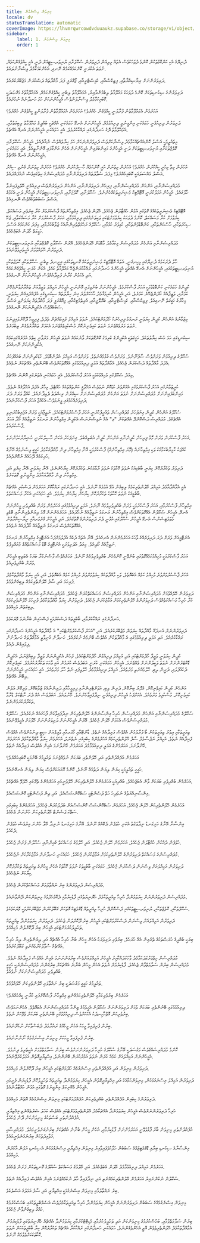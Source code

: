 ```yaml
---
title: މިނިވަން އިސްނެގުން
locale: dv
statusTranslation: automatic
coverImage: https://lhvmrqwrcowdvduuaukz.supabase.co/storage/v1/object/public/strapi-uploads/small_cover-educacion-fundamental.webp-2d51a7828a2b1309555be27f7e2a61a0.webp
sidebar:
    label: 1. މިނިވަން އިސްނެގުން
    order: 1
---
```

ދުނިޔޭގެ އެކި ކަންކޮޅުތަކުން ކޮންމެ ދުވަހަކުވެސް އެތައް މިލިއަން ދަރިވަރުން ސުކޫލަށާއި ޔުނިވަރސިޓީއަށް ދަނީ އެއީ ކީއްވެގެންކަމެއް، ނުވަތަ އެކުރަނީ ކޮންކަމެއްކަމެއް ނޭނގި، އެހެންކަމަކާމެދު ވިސްނާނުލައެވެ.

ދަރިވަރުންނަށް ރިޔާޟިއްޔާތާއި، ފިޒިކްސްއާއި، ކެމިސްޓްރީއާއި، ޖޯގްރަފީ ފަދަ މާއްދާތައް ދަސްކުރަން މަޖުބޫރުކުރެއެވެ.

ދަރިވަރުންގެ ސިކުނޑިތަކަށް ކޮންމެ ދުވަހަކު މައުލޫމާތު ލިބެމުންދާއިރު، އެމައުލޫމާތު ލިބެނީ ކީއްވެގެންކަމެއް، އެމައުލޫމާތުގެ މަޤްޞަދަކީ ކޮބައިކަމާމެދު ވިސްނާލަންވެސް އެމީހުންނަކަށް ހަމަ ހަނދާނެއް ނުހުރެއެވެ.

އަހަރެމެން އެމައުލޫމާތުން ފުރާލަނީ ކީއްވެގެން ހެއްޔެވެ؟ އަހަރެމެން އެމައުލޫމާތުން ފުރާލަންވީ ކީއްވެގެން ހެއްޔެވެ؟

ދަރިވަރުން ދިރިއުޅެނީ ހަމައެކަނި އިންޖީނުލީ ދިރިއުޅުމެއް، އެމީހުންނަށް އެނގޭ ހަމައެކަނި އެއްޗަކީ ބުއްދީގެ މައުލޫމާތު ލިބިގަތުމާއި، އެމައުލޫމާތު ދޮގު ހަނދާނުގައި ރައްކާކުރުމެވެ. އެއީ ހަމައެކަނި އެމީހުންނަށް އެނގޭ އެއްޗެވެ.

މިތައުލީމަކީ އަސްލު ކޮންއެއްޗެއްކަމާމެދު ވިސްނާކަށްވެސް ދަރިވަރުންނަކަށް ހަމަ ހިޔާލެއްވެސް ނުއާދެއެވެ. އެމީހުން ސުކޫލަށާއި ކޮލެޖްތަކަށާއި ޔުނިވަރސިޓީތަކަށް ދަނީ އެމީހުންގެ މައިންބަފައިން އެމީހުންނަށް އެހެން އަންގާފައި އޮންނާތީއެވެ. އެއީ ހަމައެކަނި އެމީހުންނަށް އެނގޭ އެއްޗެވެ.

އަހަރެން މިތާ މިހުރީ ކީއްކުރަން ހެއްޔެވެ؟ އަހަރެން މިތަނަށް އައީ ކޮންކަމެއް ހާސިލްކުރަން ހެއްޔެވެ؟ އަހަރެން މިތަނަށް ގެނުވި ސިއްރު އަސްލު މައްސަލައަކީ ކޮބައިހެއްޔެވެ؟ މިފަދަ ސުވާލުތައް ދަރިވަރުންނާއި މުދައްރިސުންގެ ހިތުގައިވެސް ނުއުފައްދައެވެ.

މުދައްރިސުންނާއި، އަންހެން މުދައްރިސުންނާއި، ފިރިހެން ދަރިވަރުންނާއި، އަންހެން ދަރިވަރުންވެސް ދިރިއުޅެނީ ހޭލެވިފައިނުވާ ހާލުގައެވެ. އެމީހުން އަމަލުކުރަނީ އޮޓޮމޭޓިކް މެޝިނަރީތަކެއްހެންނެވެ. ސުކޫލަށާއި، ކޮލެޖަށާއި، ޔުނިވަރސިޓީތަކަށް އެމީހުން ދަނީ އެކަމުގެ އަސްލު ސަބަބުތަކެއްވެސް ނޭނގިއެވެ.

އޮޓޮމޭޓިކް މެޝިނަރީތަކެއްގެ ގޮތުގައި އުޅުން ހުއްޓާލަން ޖެހެއެވެ. ހޭލަން ޖެހެއެވެ. އިމްތިހާންތައް ފާސްކުރުމަށް ކުރާ ބިރުވެރި މަސައްކަތް، ކިޔެވުމަށް ކުރާ މަސައްކަތް، ކޮންމެ ދުވަހަކު ކިޔެވުމަށްޓަކައި ވަކިތަނެއްގައި ދިރިއުޅުމާއި، އަހަރު ފާސްކުރުމަށް ކުރާ މަސައްކަތާއި، ޖެހޭ ސިހުރުތަކާއި، ހާސްކަންތަކާއި، ކަންބޮޑުވުންތަކާއި، ކުޅިވަރު ކުޅުމާއި، ސުކޫލްގެ ރަހްމަތްތެރިންނާއެކު ޒުވާބުކުރުމާއި، މިފަދަ ކަންކަމުގެ އަސްލު ހަގީގަތް ހޯދަން އެބަޖެހެއެވެ.

މުދައްރިސުންނާއި އަންހެން މުދައްރިސުން މިކަމާމެދު މާބޮޑަށް ހޭލަންޖެހެއެވެ. އޭރުން ސުކޫލާއި ކޮލެޖްތަކާއި ޔުނިވަރސިޓީތަކުން ދަރިވަރުން ހޭލެއްވުމަށް އެހީތެރިވެވޭނެއެވެ.

ހާލު ދެރަކަމެއް ދުނިޔޭގައި މިހިނގަނީ. އެތައް އޮޓޮމޭޓިކް މެޝިނަރީތަކެއް ގޮނޑިތަކުގައި އިށީނދެ ތިބެނީ ސުކޫލްތަކާއި ކޮލެޖްތަކާއި ޔުނިވަރސިޓީތަކުގައި، އެމީހުންނަށް އެނގޭ އެއްޗަކީ އެމީހުންގެ ހަނދާނުގައި ރައްކާކުރަންޖެހޭ މައުލޫމާތު ކަމެވެ. އެކަން ކުރަނީ ކީއްވެގެންކަމެއް އަދި އެކަމުން ކުރާނެ ފައިދާއެއްވެސް އެމީހުންނަކަށް ނޭނގެއެވެ.

ކުދީންގެ ހަމައެކަނި ކަންބޮޑުވުމަކީ އަހަރު ފާސްކުރުމެވެ. އެމީހުންނަށް ބުނެވިފައި އޮންނަނީ އެމީހުން އަމިއްލަ ވަޒީފާއަށް ތައްޔާރުވާންޖެހޭނެ ކަމަށާއި، ވަޒީފާއެއް ހޯދަންޖެހޭނެ ކަމަށެވެ. އަދި އެމީހުން ކުރިމަގާމެދު ހާހަކަށްވުރެ ގިނަ ހިޔާލުތައް ސިކުނޑީގައި އުފައްދައިގެން ކިޔަވަނީ، މިހާރުގެ ހަގީގަތް ނޭނގިއެވެ. ފިޒިކްސްއާއި، ކެމިސްޓްރީއާއި، ބަޔޮލޮޖީއާއި، އެރިތްމެޓިކްއާއި، ޖިއޮގްރަފީ ފަދަ މާއްދާތައް ކިޔަވަންވީ އަސްލު ސަބަބެއްވެސް އެކުދީންނަކަށް ނޭނގެއެވެ.

މިޒަމާނުގެ އަންހެން ކުދީން ކިޔަވަނީ ރަނގަޅު ފިރިހެނަކު ހޯދުމަށްޓަކައެވެ. ނުވަތަ އަމިއްލަ ފައިމައްޗަށް ތެދުވެ، ފިރިމީހާ ދޫކޮށްލައިފިނަމަ ނުވަތަ މަރުވެއްޖެނަމަ ނުވަތަ ކައިވެނިނުކޮށް މުސްކުޅިވެއްޖެނަމަ އެކަމަށް ތައްޔާރުވެގެން ތިބުމަށެވެ.

ސިކުނޑީގައި ހަމަ ހުސް ހިޔާލުތަކެވެ. ހަގީގަތަކީ އެކުދީންގެ ކުރިމަގު ކޮންގޮތަކަށް ވާނެކަމެއް ނުވަތަ އެމީހުން މަރުވާނީ ކިތްމެ އުމުރެއްގައިކަމެއް އެކުދީންނަކަށް ނޭނގެއެވެ.

ސުކޫލްގެ ދިރިއުޅުން ވަރަށްވެސް ސާފުނޫނެވެ. ވަރަށްވެސް ގުޅުމެއްނެތެވެ. ވަރަށްވެސް އަމިއްލަ އެދުންބޮޑެވެ. ކުޑަކުދިންނަށް ބައެއްފަހަރު އެފަދަ މާއްދާތައް ދަސްކުރަން ޖެހެއެވެ. އެމާއްދާތައް އަމަލީ ދިރިއުޅުމުގައި އެއްގޮތަކަށްވެސް ބޭނުންތެރި އެއްޗަކަށް ނުވެއެވެ.

މިއަދު ސުކޫލްގައި މުހިއްމުކަމަކީ އަހަރު ފާސްކުރުމެވެ. އެއީ ހަމައެކަނި އެތަނުގައި އޮންނަ އެއްޗެވެ.

ކުރީޒަމާނުގައި އަހަރު ފާސްކުރުމުގައި އެއަށްވުރެ ކުޑަކޮށް ނަމަވެސް އަޚްލާޤީ ކަންތައްތަކެއް ހުއްޓެވެ. މިހާރު އެފަދަ އަޚްލާޤެއް ނެތެވެ. މައިންބަފައިންނަށް މުދައްރިސުންނަށް ނުވަތަ އަންހެން މުދައްރިސުންނަށް ސިއްރުން ރިޝްވަތު ދެވިދާނެއެވެ. ކުއްޖާ ވަރަށް ދެރަ ދަރިވަރެއްކަމުގައި ވީނަމަވެސް އެކުއްޖާ އަހަރު ފާސްކުރާނެއެވެ.

ސުކޫލްގެ އަންހެން ކުދީން ގިނަފަހަރު މުދައްރިސަށް ތައުރީފުކުރަނީ އަހަރު ފާސްކުރުމަށްޓަކައެވެ. ނަތީޖާއަކީ ވަރަށް އަޖައިބުކުރަނިވި އެއްޗެކެވެ. މުދައްރިސު ދަސްކޮށްދޭ އެއްޗަކުން "ޖ" އެއް ނުވިސްނުނަސް އެކުދީން އިމްތިހާނުން ރަނގަޅު ނަތީޖާއެއް ހޯދާ އަހަރު ފާސްކުރެއެވެ.

އަހަރު ފާސްކުރަން ވަރަށް މޮޅު ފިރިހެން ކުދީންނާއި އަންހެން ކުދީން އެބަތިއްބެވެ. ގިނަފަހަރު އެކަން ހާސިލްކުރަނީ ހުޝިޔާރުކަމުންނެވެ.

ކުއްޖަކު ކާމިޔާބުކަމާއެކު ވަކި އިމްތިހާނެއް (މޮޔަ އިމްތިހާނެއް) ފާސްކުރުމަކީ އޭނާ އިމްތިހާނު ދިން މާއްދާއަކާމެދު ހަގީގީ ވިސްނުމެއް އޭނާގެ ހުރިކަމެއް ދޭހައެއް ނުކޮށްދެއެވެ.

ދަރިވަރު ތަކުރާރުކޮށް ކިޔަނީ ބާބުޅިއަކު ނުވަތަ ކޮކާތަކު ނުވަތަ ރާމާމަކުނު ތަކުރާރުކޮށް ކިޔާހެންނެވެ. އޭނާ ކިޔަވަނީ އޭނާ ކިޔެވި އަދި އިމްތިހާނު ދިން މާއްދާއަކާމެދު އިންޖީނުލީ ގޮތަކަށެވެ.

އެއީ އެމާއްދާއާމެދު އަމިއްލަ ހޭލުންތެރިކަމެއް ލިބިގެން އުޅޭ އުޅުމެއް ނޫނެވެ. އެއީ ހަނދާނުގައި ރައްކާކޮށް އަހަރެމެން ދަސްކުރި އެއްޗެއް ބާބުޅީއަކު ނުވަތަ ކޮކާތަކު ތަކުރާރުކޮށް ކިޔާހެން ކިޔާހެން ކިޔުމެވެ. އެއީ ހަމައެކަނި އެކުރާ މަސައްކަތެވެ.

އިމްތިހާނު ފާސްކުރުމާއި، އަހަރު ފާސްކުރުމަކީ ވަރަށް ބުއްދިވެރިވުމެއް ނޫނެވެ. އަމަލީ ދިރިއުޅުމުގައި އަހަރެމެން ވަރަށް ބުއްދިވެރި މީހުންނަށް އެނގޭ، އެމީހުން ސުކޫލުން އެއްގޮތަކަށްވެސް އިމްތިހާނުން ރަނގަޅު ނަތީޖާއެއް ނުހޯދައެވެ. އަހަރެމެންނަށް މޮޅު ލިޔުންތެރިންނާއި ބޮޑެތި މެތަމެޓިޝަންސް އެނގޭ އެމީހުން ސުކޫލުގައި އުޅުނީ ދެރަ ދަރިވަރުންގެ ގޮތުގައެވެ. އަދި އެމީހުން ގްރެމަރއާއި ރިޔާޟިއްޔާތުން އެއްގޮތަކަށްވެސް ރަނގަޅު ނަތީޖާއެއް ހޯދާފައެއް ނުވެއެވެ.

އެނަޓޮމީއަށް ވަރަށް ދެރަ ދަރިވަރެއްގެ ވާހަކަ އަހަރެމެންނަށް އެނގެއެވެ. އޭނާ އެތައް ދުކެއް އުފުލުމަށްފަހު އެނަޓޮމީގެ އިމްތިހާނުން ރަނގަޅު ނަތީޖާއެއް ހޯދިއެވެ. މިއަދު އެދަރިވަރަކީ އެނަޓޮމީގެ ބޮޑު މަސައްކަތެއްގެ މުއައްލިފެވެ.

އަހަރު ފާސްކުރުމަކީ މުހިއްމުކަމެއްގޮތުގައި ބުނެވޭނީ ކޮންމެހެން ބުއްދިވެރިވުމެއް ނޫނެވެ. އަހަރެއްވެސް ފާސްނުކުރާ ބަޔަކު އެބަތިބި އެމީހުން ވަރަށް ބުއްދިވެރިއެވެ.

އަހަރު ފާސްކުރުމަށްވުރެ މުހިއްމު ކަމެއް އެބައޮތެވެ. ވަކި މާއްދާތަކެއް ކިޔެވުމަށްވުރެ މުހިއްމު ކަމެއް އެބައޮތެވެ. އަދި އެއީ ކިޔަވާ މާއްދާތަކާމެދު ފުރިހަމަ އަދި ސާފު ހޭލުންތެރިކަމެއް ލިބިގެންވުމެވެ.

ދަރިވަރުން ހޭލެއްވުމަށް މުދައްރިސުންނާއި އަންހެން މުދައްރިސުން މަސައްކަތްކުރަން ޖެހެއެވެ. މުދައްރިސުންނާއި އަންހެން މުދައްރިސުން ކުރާ ހުރިހާ މަސައްކަތެއްވެސް ދަރިވަރުންގެ ހޭލުންތެރިކަމަށް އަމާޒުކުރަން ޖެހެއެވެ. ދަރިވަރުން ކިޔަވާ މާއްދާތަކާމެދު ފުރިހަމަ ހޭލުންތެރިކަމެއް ލިބިގަތުން މުހިއްމެވެ.

ހަނދާނުގައި ރައްކާކުރުމާއި، ބާބުޅީތައް ދަސްކުރުމަކީ ފަސޭހައިން ބުނާނަމަ މޮޔަކަމެވެ.

ދަރިވަރުންނަށް އުނދަގޫ މާއްދާތައް ކިޔަވަން މަޖުބޫރުކުރެއެވެ. އަދި "އަހަރު ފާސްކުރުމަށްޓަކައި" އެ މާއްދާތައް އެމީހުންގެ ހަނދާނުގައި ރައްކާކުރެއެވެ. އަދި އަމަލީ ދިރިއުޅުމުގައި އެ މާއްދާތަކުން އެއްވެސް ބޭނުމެއް ނުކުރެއެވެ. ހަނދާން އުނިވާތީ އެމާއްދާތައް ހަނދާނުން ފިލައިގެން ދެއެވެ.

ކުދީން ކިޔަވަނީ ވަޒީފާ ހޯދުމަށްޓަކައި އަދި އަމިއްލަ ދިރިއުޅުން ހޯދުމަށްޓަކައެވެ. ފަހުން އެކުދީންނަށް ވަޒީފާ ލިބިއްޖެނަމަ، އެކުދީން ޑޮކްޓަރުންނަށް ނުވަތަ ވަކީލުންނަށް ވެއްޖެނަމަ، އެމީހުން ހަމައެކަނި ކުރަނީ އަބަދުވެސް ކުރަމުން އައި ވާހަކަ ތަކުރާރުކުރުމެވެ. ކައިވެނިކޮށް ދުކުއުފުލައި، ދަރީން ލިބި، ހޭލުމެއްނެތި މަރުވެއެވެ. އަމިއްލަ ދިރިއުޅުމާމެދު ހޭލެވިފައި ނެތް ހާލު މަރުވެއެވެ. އެއީ ހަމައެކަނި އެމީހުންނަށް ލިބޭނެ އެއްޗެވެ.

އަންހެން ކުދީން ކައިވެނިކޮށް، ގެދޮރު ބިނާކޮށް، ދަރިން ލިބި، އަވަށްޓެރިންނާއި ފިރިމީހާއާއި ދަރިންނާއެކު ޒުވާބުކޮށް، ވަރިކޮށް އަލުން ކައިވެނިކޮށް، މުސްކުޅިވެ މަރުވެއެވެ. އެއަށްފަހު އެމީހުން ދިރިއުޅެނީ ނިދާފައިވާހެންނެވެ. ހޭނުލައެވެ. އަބަދުވެސް އެއް ދެރަ ނާޓްކަލް ޑްރާމާ ތަކުރާރުކުރަމުންނެވެ.

ސުކޫލްގެ މުދައްރިސުންނާއި އަންހެން މުދައްރިސުން ހުރިހާ އިންސާނުންގެ ހޭލުންތެރިކަން ނިދާފައިވާކަން ފާހަގައެއް ނުކުރެއެވެ. ސުކޫލްގެ މުދައްރިސުންވެސް އެކަމަށް ހޭލަން ޖެހެއެވެ. އޭރުން އެމީހުންނަށް ދަރިވަރުންނަށް ހޭލުމަށް އެހީވެވޭނެއެވެ.

ތިއަރީތަކާއި އިތުރު ތިއަރީތަކުން ބޯ ފުރާލުމުން އެއްވެސް ފައިދާއެއް ނެތެވެ. ޑާންޓޭއާއި ހޯމަރއާއި ވާޖިލްއަށް ސިޓީ ދިނުމުންވެސް އެއްވެސް ފައިދާއެއް ނެތެވެ. އަމިއްލަ ނަފުސާމެދު ސާފު ހޭލުންތެރިކަމެއް އަހަރެމެންގެ ކިބައިގައި ނެތްނަމަ، އަހަރެމެން ކިޔަވާ މާއްދާތަކާމެދު އަހަރެމެން ހޭނުލާނަމަ، އަހަރެމެންގެ އަމަލީ ދިރިއުޅުމާމެދު އަހަރެމެން ހޭނުލާނަމަ އެއިން އެއްވެސް ފައިދާއެއް ނެތެވެ.

އަހަރެމެން އުފެއްދުންތެރި އަދި ހޭލުންތެރި ބަޔަކަށް ނުވެއްޖެނަމަ ތައުލީމުގެ ބޭނުމަކީ ކޮބައިހެއްޔެވެ؟

ހަގީގީ ތައުލީމަކީ ކިޔަން ލިޔަން ދަތުމެއް ނޫނެވެ. ކޮންމެ މޮޔައަކަށްވެސް ކިޔަން ލިޔަން އެނގޭނެއެވެ.

އަހަރެމެން ބުއްދިވެރި ބަޔަކަށް ވާން އެބަޖެހެއެވެ. ބުއްދިއަކީ އަހަރެމެންގެ ހޭލުންތެރިކަން ހޭލެވުނީމައި އަހަރެމެންގެ ތެރޭގައި ހޭލެވޭ އެއްޗެކެވެ.

އިންސާނިއްޔަތުގެ ނުވަދިހަ ހަތް ޕަސެންޓަކީ ސަބްކޮންޝަސްއެވެ. އަދި ތިން ޕަސެންޓަކީ ކޮންޝަސްއެވެ.

އަހަރެމެން ހޭލުންތެރިކަން ހޭލަން ޖެހެއެވެ. އަހަރެމެން ސަބްކޮންޝަސް ކޮންޝަސްއަށް ބަދަލުކުރަން ޖެހެއެވެ. އަހަރެމެންގެ ކިބައިގައި ސަތޭކަ ޕަސެންޓް ހޭލުންތެރިކަން ހުންނަން ޖެހެއެވެ.

އިންސާނާ އޭނާގެ ހަށިގަނޑު ނިދާވަގުތު އެކަނި ހުވަފެން ދެކޭއެއް ނޫނެވެ. އޭނާގެ ހަށިގަނޑު ނުނިދާ ހޭލާ ހުންނަ އިރުވެސް ހުވަފެން ދެކެއެވެ.

ހުވަފެން ދެއްކުން ހުއްޓާލަން ޖެހެއެވެ. އަހަރެމެން ހޭލަން ޖެހެއެވެ. އަދި ހޭލުމުގެ މަސައްކަތް ގެއިންނާއި ސުކޫލުން ފަށަން ޖެހެއެވެ.

މުދައްރިސުންގެ މަސައްކަތް ދަރިވަރުންގެ ހޭލުންތެރިކަމަށް އަމާޒުކުރަން ޖެހެއެވެ. ހަމައެކަނި ހަނދާނަށް އަމާޒުކުރާކަށް ނުޖެހެއެވެ.

ދަރިވަރުން އަމިއްލައަށް ވިސްނަން ދަސްކުރަން ޖެހެއެވެ. ހަމައެކަނި ބާބުޅީތަކު ނުވަތަ ކޮކާތަކު އެހެން މީހުންގެ ތިއަރީތައް ތަކުރާރުކޮށް ކިޔާކަށް ނުޖެހެއެވެ.

މުދައްރިސުން ދަރިވަރުންގެ ބިރު ނައްތާލުމަށް މަސައްކަތްކުރަން ޖެހެއެވެ.

މުދައްރިސުން ދަރިވަރުންނަށް ކިޔަވަމުންދާ ހުރިހާ ތިއަރީތަކާމެދު ހެޔޮނިޔަތުގައި ފާޑުކިޔުމާއި ދެކޮޅުހެދުމުގެ މިނިވަންކަން ދޭންވާނެއެވެ.

ސުކޫލްތަކާއި، ކޮލެޖްތަކާއި، ޔުނިވަރސިޓީތަކުގައި ދަސްކޮށްދޭ ހުރިހާ ތިއަރީތައް ޑޮގްމެޓިކް ގޮތަކަށް ގަބޫލުކުރަން މަޖުބޫރުކުރުމަކީ މޮޔަކަމެކެވެ.

ދަރިވަރުން އަމިއްލައަށް ވިސްނަން ދަސްކުރުމަށްޓަކައި އެމީހުން ބިރު ދޫކޮށްލަން ޖެހެއެވެ. ދަރިވަރުން ކިޔަވަމުންދާ ތިއަރީތައް ތަހުލީލުކުރުމަށްޓަކައި އެމީހުން ބިރު ދޫކޮށްލުން މުހިއްމެވެ.

ބިރަކީ ބުއްދީގެ ހުރަސްތަކުގެ ތެރެއިން އެއް ހުރަހެވެ. ބިރުވެރި ދަރިވަރަކު އެހެން މީހުން ބުނާ ހުރިހާ އެއްޗެއް އަދި ލިޔުންތެރިން ލިޔާ ހުރިހާ އެއްޗެއް ސުވާލުކުރުމެއްނެތި ގަބޫލުކުރެއެވެ.

މުދައްރިސުން ހިތްވަރުގަދަކަމާމެދު ވާހަކަދައްކާއިރު އެމީހުން އަމިއްލައަށްވެސް ބިރުގަންނަނަމަ އެއިން އެއްވެސް ފައިދާއެއް ނެތެވެ. މުދައްރިސުން ބިރުން ސަލާމަތްވާން ޖެހެއެވެ. ފާޑުކިޔުމަށް ނުވަތަ އެހެން މީހުން ބުނާނެ އެއްޗަކަށް ބިރުގަންނަ މުދައްރިސުންނަކީ ހަގީގީ ބުއްދިވެރި މުދައްރިސުންނަކަށް ނުވެއެވެ.

ތައުލީމުގެ ހަގީގީ މަގުސަދަކީ ބިރު ނައްތާލައި ހޭލުންތެރިކަން ހޭލެއްވުމެވެ.

އަހަރެމެން ބިރުވެރިކަމާއި ހޭލުންތެރިކަމެއްނެތި އިމްތިހާނު ފާސްކޮށްފައި ކުރާނީ ކީއްހެއްޔެވެ؟

ދިރިއުޅުމުގައި ބޭނުންތެރި ބަޔަކަށް ވުމަށް ދަރިވަރުންނަށް ސުކޫލުން އެހީވުމުގެ ޒިންމާ މުދައްރިސުންނަށް އެބައޮތެވެ. އެހެންނަމަވެސް ބިރުވެރިކަން އޮތްހާހިނދަކު އެކަކަށްވެސް ދިރިއުޅުމުގައި ބޭނުންތެރި ބަޔަކަށް ވެވޭކަށް ނެތެވެ.

ބިރުން ފުރިފައިވާ މީހަކު އެހެން މީހެއްގެ ރައުޔާމެދު ދެބަސްވާކަށް ނުކެރޭނެއެވެ.

ބިރުން ފުރިފައިވާ މީހަކަށް މިނިވަން އިސްނެގުމެއް ނޯންނާނެއެވެ.

ކޮންމެ މުދައްރިސެއްގެވެސް މަގުސަދަކީ އޭނާގެ ސުކޫލްގެ ހުރިހާ ދަރިވަރުންނަށްވެސް ބިރުން ސަލާމަތްވުމަށް އެހީތެރިވެ ދިނުމެވެ. އެމީހުންނަށް އަމިއްލައަށް ކަމެއް ކުރަން ނުވަތަ އަމުރުކުރަން ބޭނުންނުވެ، އިޚްތިޔާރީގޮތުން އަމަލުކުރެވޭނެއެވެ.

ދަރިވަރުން މިނިވަން އަދި އުފެއްދުންތެރި އިސްނެގުމެއް ހޯދުމަށްޓަކައި އެމީހުން ބިރު ދޫކޮށްލުން މުހިއްމެވެ.

ދަރިވަރުން އަމިއްލަ އިސްނެގުމަކުން، މިނިވަންކަމާއެކު އަދި އިޚްތިޔާރީގޮތުން އެމީހުން ކިޔަވަމުންދާ ތިއަރީތައް ތަހުލީލުކޮށް ފާޑުކިޔަން ފެށީމައި އެމީހުން މެކޭނިކަލް އިންޖީނުގެ ގޮތުގައި އުޅުން ހުއްޓާލާނެއެވެ.

ދަރިވަރުންގެ ކިބައިން އުފެއްދުންތެރި ބުއްދިވެރިކަން އުފެއްދުމަށްޓަކައި މިނިވަން އިސްނެގުމެއް އޮތުން މުހިއްމެވެ.

ހުރިހާ ދަރިވަރުންނަށްވެސް އެމީހުން ކިޔަވަމުންދާ އެއްޗަކާމެދު ހޭލުންތެރިވުމަށްޓަކައި އެއްވެސް ކަހަލަ ޝަރުތެއްނެތި އިޚްތިޔާރީ އުފެއްދުންތެރި ބަސްތަކުގެ މިނިވަންކަން ދޭން ޖެހެއެވެ.

އުފެއްދުންތެރި މިނިވަން ބާރު ފާޅުވެވޭނީ އަހަރެމެންނަށް ފާޑުކިޔުމާއި، އެހެން މީހުން ބުނާނެ އެއްޗަކަށް ބިރުނުގަނެވުނީމައެވެ. މުދައްރިސާއި ގަވާއިދުތަކަށް ބިރުނުގަނެވުނީމައެވެ.

އިންސާނާގެ ސިކުނޑި ބިރާއި ޑޮގްމެޓިޒަމްގެ ސަބަބުން ހަލާކުވެފައިވާއިރު މިނިވަން އިޚްތިޔާރީ އިސްނެގުމަކުން އެސިކުނޑި އަލުން އާކުރުން މުހިއްމެވެ.

އަހަރެމެން އަމިއްލަ ދިރިއުޅުމާމެދު ހޭލަން އެބަޖެހެއެވެ. އަދި ހޭލުމުގެ މަސައްކަތް ސުކޫލްގެ ގޮނޑިތަކުން ފަށަން ޖެހެއެވެ.

ސުކޫލުން ނުކުންނައިރު އަހަރެމެން ހޭލުންތެރިކަމެއްނެތި އަދި ނިދާފައިވާ ހާލު ނުކުމެއްޖެނަމަ އެއިން އެއްވެސް ފައިދާއެއް ނެތެވެ.

ބިރު ނައްތާލުމާއި މިނިވަން އިސްނެގުމަކީ އިޚްތިޔާރީ އަދި ސާފު އަމަލުގެ އަސްލެކެވެ.

މިނިވަން އިސްނެގުމެއްގެ ސަބަބުން ދަރިވަރުންނަށް އެމީހުން ކިޔަވަމުންދާ ހުރިހާ ތިއަރީތަކާމެދުވެސް އެސެމްބްލީތަކުގައި ބަހުސްކުރުމުގެ ހައްގު ލިބިގެންވާން ޖެހެއެވެ.

ބިރުން ސަލާމަތްވުމާއި، ބަހުސްކުރުމުގެ މިނިވަންކަން އަދި ތަހުލީލުކުރުމާއި މެޑިޓޭޓްކުރުމާއި ކިޔަވަމުންދާ އެއްޗެއް ހެޔޮނިޔަތުގައި ފާޑުކިޔުމުން އެމާއްދާތަކާމެދު ހޭލުންތެރިވެވެން އޮތީ އެހެންވެގެންނެވެ. ހަމައެކަނި ހަނދާނުގައި ރައްކާކުރާ އެއްޗެއް ތަކުރާރުކޮށް ކިޔާ ބާބުޅީތަކަކަށް ނުވަތަ ކޮކާތަކަކަށްވެވުމެއް ނޫނެވެ.

